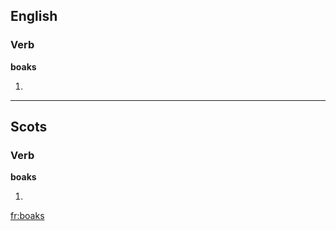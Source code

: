 ==English==

===Verb===
'''boaks'''

# {{third-person singular of|[[boak]]}}

----

==Scots==

===Verb===
'''boaks'''

# {{third-person singular of|[[boak]]|lang=Scots}}

[[fr:boaks]]